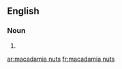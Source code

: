 ==English==

===Noun===
{{head|en|plural|head=[[macadamia]] [[nut]]s}}

# {{plural of|macadamia nut|lang=en}}

[[ar:macadamia nuts]]
[[fr:macadamia nuts]]